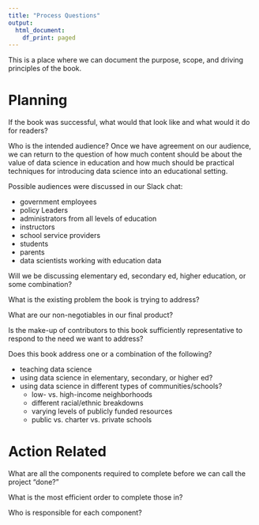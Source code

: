 ```yaml
---
title: "Process Questions"
output:
  html_document:
    df_print: paged
---
```


This is a place where we can document the purpose, scope, and driving principles of the book. 

# Planning

If the book was successful, what would that look like and what would it do for readers?

Who is the intended audience? Once we have agreement on our audience, we can return to the question of how much content should be about the value of data science in education and how much should be practical techniques for introducing data science into an educational setting. 

Possible audiences were discussed in our Slack chat: 

 - government employees
 - policy Leaders
 - administrators from all levels of education
 - instructors 
 - school service providers 
 - students
 - parents 
 - data scientists working with education data 


Will we be discussing elementary ed, secondary ed, higher education, or some combination? 

What is the existing problem the book is trying to address?  

What are our non-negotiables in our final product? 

Is the make-up of contributors to this book sufficiently representative to respond to the need we want to address?  

Does this book address one or a combination of the following? 
 
 - teaching data science 
 - using data science in elementary, secondary, or higher ed? 
 - using data science in different types of communities/schools?  
    - low- vs. high-income neighborhoods  
    - different racial/ethnic breakdowns
    - varying levels of publicly funded resources
    - public vs. charter vs. private schools
 
# Action Related 
 
What are all the components required to complete before we can call the project "done?" 
 
What is the most efficient order to complete those in? 
 
Who is responsible for each component? 